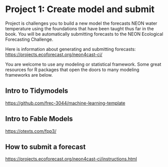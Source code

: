 # Project 1: Create model and submit

Project is challenges you to build a new model the forecasts NEON water temperature using the foundations that have been taught thus far in the book. You will be automatically submitting forecasts to the NEON Ecological Forecasting Challenge.

Here is information about generating and submitting forecasts: <https://projects.ecoforecast.org/neon4cast-ci/>

You are welcome to use any modeling or statistical framework. Some great resources for R packages that open the doors to many modeling frameworks are below.

## Intro to Tidymodels

<https://github.com/frec-3044/machine-learning-template>

## Intro to Fable Models

<https://otexts.com/fpp3/>

## How to submit a forecast

<https://projects.ecoforecast.org/neon4cast-ci/instructions.html>
